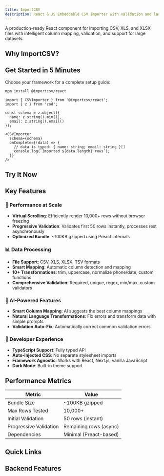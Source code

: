 ```yaml
---
title: ImportCSV
description: React & JS Embeddable CSV importer with validation and large dataset support
---
```


A production-ready React component for importing CSV, XLS, and XLSX files with intelligent column mapping, validation, and support for large datasets.

## Why ImportCSV?

<Cards>
  <Card title="⚡ High Performance" description="Handle 10,000+ rows with virtual scrolling and progressive validation" />
  <Card title="📦 Lightweight" description="~100KB gzipped bundle, optimized with Preact" />
  <Card title="🎨 Zero Config" description="CSS auto-injected, no separate imports needed" />
  <Card title="🛠️ Production Ready" description="Built-in validation, transformations, and error handling" />
</Cards>

## Get Started in 5 Minutes

Choose your framework for a complete setup guide:

<Cards cols={3}>
  <Card
    title="Next.js App Router"
    href="/quickstarts/nextjs-app-router"
    description="Complete setup for Next.js 15+ with App Router"
  />
  <Card
    title="React"
    href="/quickstarts/react"
    description="Vite, CRA, or any React setup"
  />
  <Card
    title="Preact"
    href="/quickstarts/preact"
    description="Lightweight React alternative"
  />
</Cards>

```bash
npm install @importcsv/react
```

```tsx
import { CSVImporter } from '@importcsv/react';
import { z } from 'zod';

const schema = z.object({
  name: z.string().min(1),
  email: z.string().email()
});

<CSVImporter
  schema={schema}
  onComplete={(data) => {
    // data is typed: { name: string; email: string }[]
    console.log(`Imported ${data.length} rows`);
  }}
/>
```

## Try It Now

<Card
  title="Interactive Playground"
  href="/playground"
  description="Configure your importer visually and generate code instantly"
/>

## Key Features

<Cards cols={2}>
  <Card title="🎨 Headless Components" href="/headless" description="Build custom CSV importers with unstyled primitives" />
  <Card title="🛡️ Type-Safe with Zod" href="/guides/zod-schemas" description="Define your schema once, get full TypeScript types automatically" />
  <Card title="⚡ 10k+ Rows Support" href="/core-concepts/performance" description="Virtual scrolling and progressive validation" />
  <Card title="🤖 AI-Powered Features" href="/guides/ai-features" description="Smart mapping and natural language transforms" />
</Cards>

### 🚀 Performance at Scale
- **Virtual Scrolling**: Efficiently render 10,000+ rows without browser freezing
- **Progressive Validation**: Validates first 50 rows instantly, processes rest asynchronously
- **Optimized Bundle**: ~100KB gzipped using Preact internals

### 📊 Data Processing
- **File Support**: CSV, XLS, XLSX, TSV formats
- **Smart Mapping**: Automatic column detection and mapping
- **10+ Transformations**: trim, uppercase, normalize phone/date, custom functions
- **Comprehensive Validation**: Required, unique, regex, min/max, custom validators

### 🤖 AI-Powered Features
- **Smart Column Mapping**: AI suggests the best column mappings
- **Natural Language Transformations**: Fix errors and transform data with simple prompts
- **Validation Auto-Fix**: Automatically correct common validation errors

### 🎨 Developer Experience
- **TypeScript Support**: Fully typed API
- **Auto-injected CSS**: No separate stylesheet imports
- **Framework Agnostic**: Works with React, Next.js, vanilla JavaScript
- **Dark Mode**: Built-in theme support

## Performance Metrics

| Metric | Value |
|--------|-------|
| Bundle Size | ~100KB gzipped |
| Max Rows Tested | 10,000+ |
| Initial Validation | 50 rows (instant) |
| Progressive Validation | Remaining rows (async) |
| Dependencies | Minimal (Preact-based) |

## Quick Links

<Cards>
  <Card
    title="Installation"
    href="/getting-started"
    description="Get up and running in 5 minutes"
  />
  <Card
    title="Playground"
    href="/playground"
    description="Try ImportCSV interactively"
  />
  <Card
    title="Next.js Integration"
    href="/quickstarts/nextjs-app-router"
    description="Add to your Next.js app"
  />
  <Card
    title="API Reference"
    href="/api"
    description="Complete documentation"
  />
</Cards>

## Backend Features

<Cards>
  <Card title="🔧 Backend Setup" href="/backend/getting-started" description="Set up FastAPI backend and database" />
  <Card title="📊 Admin Dashboard" href="/backend/admin-dashboard" description="Manage importers through web UI" />
  <Card title="🔌 API Reference" href="/backend/api-reference" description="REST API documentation" />
  <Card title="⚖️ Choose Your Mode" href="/backend/comparison" description="Local vs Backend comparison" />
</Cards>

